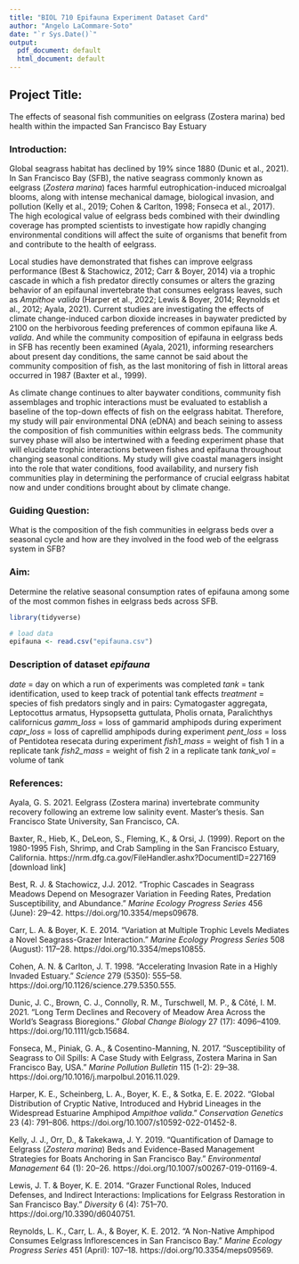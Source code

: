 ```yaml
---
title: "BIOL 710 Epifauna Experiment Dataset Card"
author: "Angelo LaCommare-Soto"
date: "`r Sys.Date()`"
output:
  pdf_document: default
  html_document: default
---
```

## Project Title: 
The effects of seasonal fish communities on eelgrass (Zostera marina) bed health within the impacted San Francisco Bay Estuary 

### Introduction:
Global seagrass habitat has declined by 19% since 1880 (Dunic et al., 2021). In San Francisco Bay (SFB), the native seagrass commonly known as eelgrass (*Zostera marina*) faces harmful eutrophication-induced microalgal blooms, along with intense mechanical damage, biological invasion, and pollution (Kelly et al., 2019; Cohen & Carlton, 1998; Fonseca et al., 2017). The high ecological value of eelgrass beds combined with their dwindling coverage has prompted scientists to investigate how rapidly changing environmental conditions will affect the suite of organisms that benefit from and contribute to the health of eelgrass. 

Local studies have demonstrated that fishes can improve eelgrass performance (Best & Stachowicz, 2012; Carr & Boyer, 2014) via a trophic cascade in which a fish predator directly consumes or alters the grazing behavior of an epifaunal invertebrate that consumes eelgrass leaves, such as *Ampithoe valida* (Harper et al., 2022; Lewis & Boyer, 2014; Reynolds et al., 2012; Ayala, 2021). Current studies are investigating the effects of climate change-induced carbon dioxide increases in baywater predicted by 2100 on the herbivorous feeding preferences of common epifauna like *A. valida*. And while the community composition of epifauna in eelgrass beds in SFB has recently been examined (Ayala, 2021), informing researchers about present day conditions, the same cannot be said about the community composition of fish, as the last monitoring of fish in littoral areas occurred in 1987 (Baxter et al., 1999). 

As climate change continues to alter baywater conditions, community fish 
assemblages and trophic interactions must be evaluated to establish a baseline of the top-down effects of fish on the eelgrass habitat. Therefore, my study will pair environmental DNA (eDNA) and beach seining to assess the composition of fish communities within eelgrass beds. The community survey phase will also be intertwined with a feeding experiment phase that will elucidate trophic interactions between fishes and epifauna throughout changing seasonal conditions. My study will give coastal managers insight into the role that water conditions, food availability, and nursery fish communities play in determining the performance of crucial eelgrass habitat now and under conditions brought 
about by climate change. 

### Guiding Question:
What is the composition of the fish communities in eelgrass beds over a seasonal cycle and how are they involved in the food web of the eelgrass system in SFB?

### Aim:
Determine the relative seasonal consumption rates of epifauna among some of the most common fishes in eelgrass beds across SFB.

```r
library(tidyverse)
```

```r
# load data
epifauna <- read.csv("epifauna.csv") 
```

### Description of dataset *epifauna*

*date* = day on which a run of experiments was completed
*tank* = tank identification, used to keep track of potential tank effects
*treatment* = species of fish predators singly and in pairs: Cymatogaster aggregata, Leptocottus armatus, Hypsopsetta guttulata, Pholis ornata, Paralichthys californicus
*gamm_loss* = loss of gammarid amphipods during experiment
*capr_loss* = loss of caprellid amphipods during experiment
*pent_loss* = loss of Pentidotea resecata during experiment
*fish1_mass* = weight of fish 1 in a replicate tank
*fish2_mass* = weight of fish 2 in a replicate tank
*tank_vol* = volume of tank


### References:
Ayala, G. S. 2021. Eelgrass (Zostera marina) invertebrate community recovery following an extreme low salinity event. Master’s thesis. San Francisco State University, San Francisco, CA. 

Baxter, R., Hieb, K., DeLeon, S., Fleming, K., & Orsi, J. (1999). Report on the 1980-1995 Fish, Shrimp, and Crab Sampling in the San Francisco Estuary, California. 
https://nrm.dfg.ca.gov/FileHandler.ashx?DocumentID=227169 [download link] 

Best, R. J. & Stachowicz, J.J. 2012. “Trophic Cascades in Seagrass Meadows Depend on Mesograzer Variation in Feeding Rates, Predation Susceptibility, and Abundance.” *Marine Ecology Progress Series* 456 (June): 29–42. https://doi.org/10.3354/meps09678. 

Carr, L. A. & Boyer, K. E. 2014. “Variation at Multiple Trophic Levels Mediates a Novel Seagrass-Grazer Interaction.” *Marine Ecology Progress Series* 508 (August): 117–28. https://doi.org/10.3354/meps10855.

Cohen, A. N. & Carlton, J. T. 1998. “Accelerating Invasion Rate in a Highly Invaded Estuary.” *Science* 279 (5350): 555–58. https://doi.org/10.1126/science.279.5350.555.

Dunic, J. C., Brown, C. J., Connolly, R. M., Turschwell, M. P., & Côté, I. M. 2021. “Long Term Declines and Recovery of Meadow Area Across the World’s Seagrass Bioregions.” *Global Change Biology* 27 (17): 4096–4109. https://doi.org/10.1111/gcb.15684. 

Fonseca, M., Piniak, G. A., & Cosentino-Manning, N. 2017. “Susceptibility of Seagrass to Oil Spills: A Case Study with Eelgrass, Zostera Marina in San Francisco Bay, USA.” *Marine Pollution Bulletin* 115 (1-2): 29–38. 
https://doi.org/10.1016/j.marpolbul.2016.11.029. 

Harper, K. E., Scheinberg, L. A., Boyer, K. E., & Sotka, E. E. 2022. “Global Distribution of Cryptic Native, Introduced and Hybrid Lineages in the Widespread Estuarine Amphipod *Ampithoe valida*.” *Conservation Genetics* 23 (4): 791–806. 
https://doi.org/10.1007/s10592-022-01452-8. 

Kelly, J. J., Orr, D., & Takekawa, J. Y. 2019. “Quantification of Damage to Eelgrass (*Zostera marina*) Beds and Evidence-Based Management Strategies for Boats Anchoring in San Francisco Bay.” *Environmental Management* 64 (1): 20–26. 
https://doi.org/10.1007/s00267-019-01169-4. 

Lewis, J. T. & Boyer, K. E. 2014. “Grazer Functional Roles, Induced Defenses, and Indirect Interactions: Implications for Eelgrass Restoration in San Francisco Bay.” *Diversity* 6 (4): 751–70. https://doi.org/10.3390/d6040751.

Reynolds, L. K., Carr, L. A., & Boyer, K. E. 2012. “A Non-Native Amphipod Consumes Eelgrass Inflorescences in San Francisco Bay.” *Marine Ecology Progress Series* 451 (April): 107–18. https://doi.org/10.3354/meps09569. 




